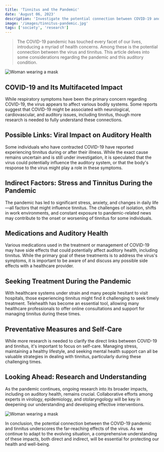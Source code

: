 ```yaml
---
title: 'Tinnitus and the Pandemic'
date: 'August 06, 2023'
description: 'Investigate the potential connection between COVID-19 and tinnitus, and how the virus may influence hearing health.'
image: '/images/tinnitus-pandemic.jpg'
tags: ['society', 'research']
---
```


<Blockquote>
  The COVID-19 pandemic has touched every facet of our lives, introducing a
  myriad of health concerns. Among these is the potential connection between the
  virus and tinnitus. This article delves into some considerations regarding the
  pandemic and this auditory condition.
</Blockquote>
<Image src="/images/tinnitus-pandemic.jpg" alt="Woman wearing a mask" />

## <Highlighter>COVID-19 and Its Multifaceted Impact</Highlighter>

While respiratory symptoms have been the primary concern regarding COVID-19, the virus appears to affect various bodily systems. Some reports suggest that COVID-19 might be associated with neurological, cardiovascular, and auditory issues, including tinnitus, though more research is needed to fully understand these connections.

<AdComponent />

## <Highlighter>Possible Links: Viral Impact on Auditory Health</Highlighter>

Some individuals who have contracted COVID-19 have reported experiencing tinnitus during or after their illness. While the exact cause remains uncertain and is still under investigation, it is speculated that the virus could potentially influence the auditory system, or that the body's response to the virus might play a role in these symptoms.

## <Highlighter>Indirect Factors: Stress and Tinnitus During the Pandemic</Highlighter>

The pandemic has led to significant stress, anxiety, and changes in daily life—all factors that might influence tinnitus. The challenges of isolation, shifts in work environments, and constant exposure to pandemic-related news may contribute to the onset or worsening of tinnitus for some individuals.

## <Highlighter>Medications and Auditory Health</Highlighter>

Various medications used in the treatment or management of COVID-19 may have side effects that could potentially affect auditory health, including tinnitus. While the primary goal of these treatments is to address the virus's symptoms, it is important to be aware of and discuss any possible side effects with a healthcare provider.

<AdComponent />

## <Highlighter>Seeking Treatment During the Pandemic</Highlighter>

With healthcare systems under strain and many people hesitant to visit hospitals, those experiencing tinnitus might find it challenging to seek timely treatment. Telehealth has become an essential tool, allowing many healthcare professionals to offer online consultations and support for managing tinnitus during these times.

## <Highlighter>Preventative Measures and Self-Care</Highlighter>

While more research is needed to clarify the direct links between COVID-19 and tinnitus, it's important to focus on self-care. Managing stress, maintaining a healthy lifestyle, and seeking mental health support can all be valuable strategies in dealing with tinnitus, particularly during these challenging times.

## <Highlighter>Looking Ahead: Research and Understanding</Highlighter>

As the pandemic continues, ongoing research into its broader impacts, including on auditory health, remains crucial. Collaborative efforts among experts in virology, epidemiology, and otolaryngology will be key in deepening our understanding and developing effective interventions.

<Image src="/images/tinnitus-pandemic2.jpg" alt="Woman wearing a mask" />

In conclusion, the potential connection between the COVID-19 pandemic and tinnitus
underscores the far-reaching effects of the virus. As we continue to adapt to the
evolving situation, a comprehensive understanding of these impacts, both direct and
indirect, will be essential for protecting our health and well-being.
